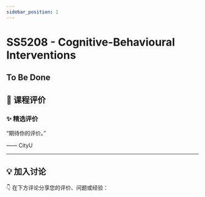 ```yaml
---
sidebar_position: 1
---
```



# SS5208 - Cognitive-Behavioural Interventions

## To Be Done

## **💬 课程评价**

### ✨ **精选评价**
<div className={commentStyles.commentBox}>
    <p className={commentStyles.commentText}>
        “期待你的评价。”
    </p>
    <p className={commentStyles.commentAuthor}>—— CityU</p>
</div>

---

## **💡 加入讨论**

👇 在下方评论分享您的评价、问题或经验：
<Utterances />
